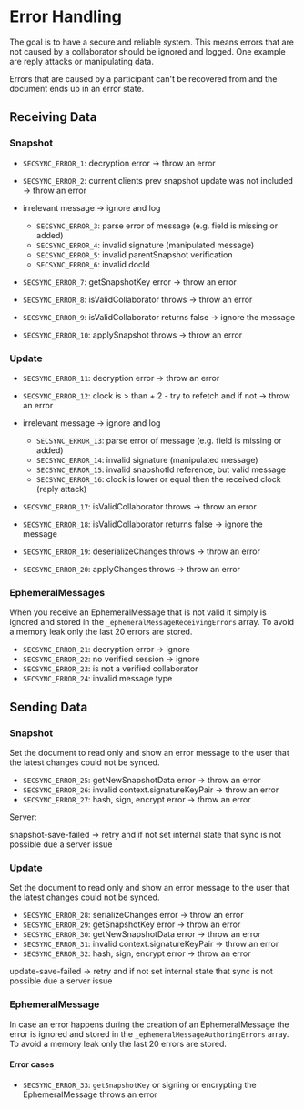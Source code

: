 # Error Handling

The goal is to have a secure and reliable system. This means errors that are not caused by a collaborator should be ignored and logged. One example are reply attacks or manipulating data.

Errors that are caused by a participant can't be recovered from and the document ends up in an error state.

## Receiving Data

### Snapshot

- `SECSYNC_ERROR_1`: decryption error -> throw an error
- `SECSYNC_ERROR_2`: current clients prev snapshot update was not included -> throw an error
- irrelevant message -> ignore and log

  - `SECSYNC_ERROR_3`: parse error of message (e.g. field is missing or added)
  - `SECSYNC_ERROR_4`: invalid signature (manipulated message)
  - `SECSYNC_ERROR_5`: invalid parentSnapshot verification
  - `SECSYNC_ERROR_6`: invalid docId

- `SECSYNC_ERROR_7`: getSnapshotKey error -> throw an error
- `SECSYNC_ERROR_8`: isValidCollaborator throws -> throw an error
- `SECSYNC_ERROR_9`: isValidCollaborator returns false -> ignore the message
- `SECSYNC_ERROR_10`: applySnapshot throws -> throw an error

### Update

- `SECSYNC_ERROR_11`: decryption error -> throw an error
- `SECSYNC_ERROR_12`: clock is > than + 2 - try to refetch and if not -> throw an error
- irrelevant message -> ignore and log

  - `SECSYNC_ERROR_13`: parse error of message (e.g. field is missing or added)
  - `SECSYNC_ERROR_14`: invalid signature (manipulated message)
  - `SECSYNC_ERROR_15`: invalid snapshotId reference, but valid message
  - `SECSYNC_ERROR_16`: clock is lower or equal then the received clock (reply attack)

- `SECSYNC_ERROR_17`: isValidCollaborator throws -> throw an error
- `SECSYNC_ERROR_18`: isValidCollaborator returns false -> ignore the message
- `SECSYNC_ERROR_19`: deserializeChanges throws -> throw an error
- `SECSYNC_ERROR_20`: applyChanges throws -> throw an error

### EphemeralMessages

When you receive an EphemeralMessage that is not valid it simply is ignored and stored in the `_ephemeralMessageReceivingErrors` array. To avoid a memory leak only the last 20 errors are stored.

- `SECSYNC_ERROR_21`: decryption error -> ignore
- `SECSYNC_ERROR_22`: no verified session -> ignore
- `SECSYNC_ERROR_23`: is not a verified collaborator
- `SECSYNC_ERROR_24`: invalid message type

## Sending Data

### Snapshot

Set the document to read only and show an error message to the user that the latest changes could not be synced.

- `SECSYNC_ERROR_25`: getNewSnapshotData error -> throw an error
- `SECSYNC_ERROR_26`: invalid context.signatureKeyPair -> throw an error
- `SECSYNC_ERROR_27`: hash, sign, encrypt error -> throw an error

Server:

snapshot-save-failed -> retry and if not set internal state that sync is not possible due a server issue

### Update

Set the document to read only and show an error message to the user that the latest changes could not be synced.

- `SECSYNC_ERROR_28`: serializeChanges error -> throw an error
- `SECSYNC_ERROR_29`: getSnapshotKey error -> throw an error
- `SECSYNC_ERROR_30`: getNewSnapshotData error -> throw an error
- `SECSYNC_ERROR_31`: invalid context.signatureKeyPair -> throw an error
- `SECSYNC_ERROR_32`: hash, sign, encrypt error -> throw an error

update-save-failed -> retry and if not set internal state that sync is not possible due a server issue

### EphemeralMessage

In case an error happens during the creation of an EphemeralMessage the error is ignored and stored in the `_ephemeralMessageAuthoringErrors` array. To avoid a memory leak only the last 20 errors are stored.

#### Error cases

- `SECSYNC_ERROR_33`: `getSnapshotKey` or signing or encrypting the EphemeralMessage throws an error
